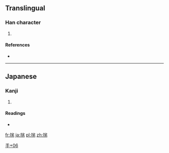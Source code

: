 ==Translingual==

===Han character===
{{Han char|rn=64|rad=手|as=06|sn=9|four=|canj=手火竹尸 (QFHS)}}

# {{defn|Han|sort=手06}}

====References====
* {{Han ref|kx=0431.171|dkj=12081|dj=0780.240|hdz=31868.151|uh=6318|ud=25368}}

----

==Japanese==

===Kanji===
{{ja-kanji|grade=|rs=手06}}

# {{defn|lang=ja|sort=手06}}

====Readings====
* {{ja-readings|on=|kun=[[むしる]] (mushiru), [[むしりとる]] (mushiritoru)}}

[[Category:Japanese-only CJKV Characters|手+06]]

[[fr:挘]]
[[ja:挘]]
[[pl:挘]]
[[zh:挘]]